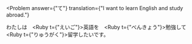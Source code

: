 
<Problem
  answer={"て"}
  translation={"I want to learn English and study abroad."}
>
  わたしは　<Ruby t={"えいご"}>英語</Ruby>を　<Ruby t={"べんきょう"}>勉強</Ruby>し<Hide>て</Hide>　<Ruby t={"りゅうがく"}>留学</Ruby>したいです。
</Problem>